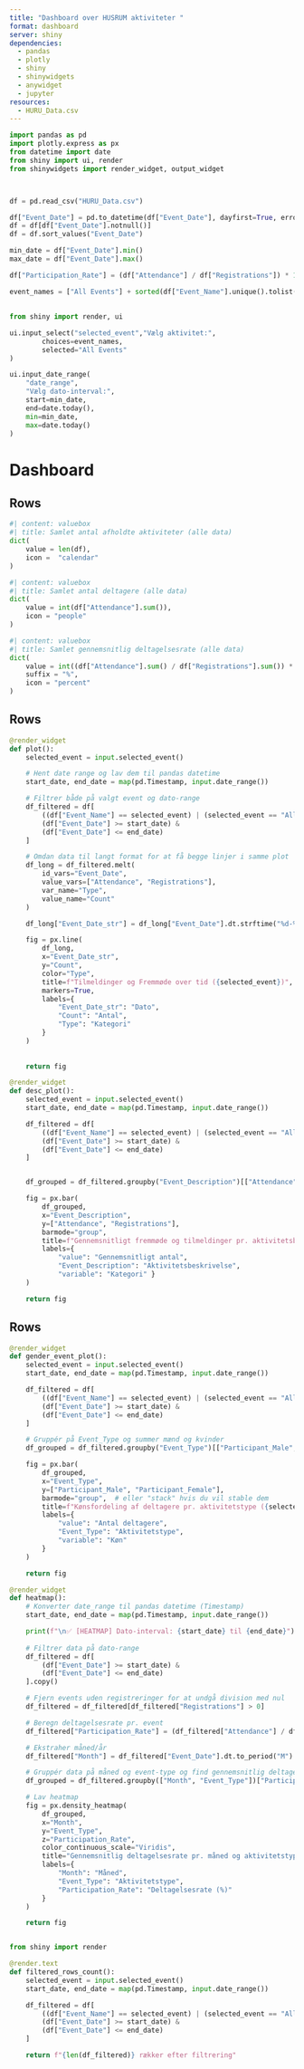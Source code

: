 ```yaml
---
title: "Dashboard over HUSRUM aktiviteter "
format: dashboard
server: shiny
dependencies:
  - pandas
  - plotly
  - shiny
  - shinywidgets
  - anywidget
  - jupyter
resources:
  - HURU_Data.csv 
---
```


```python
import pandas as pd
import plotly.express as px
from datetime import date
from shiny import ui, render
from shinywidgets import render_widget, output_widget



df = pd.read_csv("HURU_Data.csv")

df["Event_Date"] = pd.to_datetime(df["Event_Date"], dayfirst=True, errors="coerce")
df = df[df["Event_Date"].notnull()]
df = df.sort_values("Event_Date")

min_date = df["Event_Date"].min()
max_date = df["Event_Date"].max()

df["Participation_Rate"] = (df["Attendance"] / df["Registrations"]) * 100

event_names = ["All Events"] + sorted(df["Event_Name"].unique().tolist())
```
 

## {.sidebar}
```python
from shiny import render, ui

ui.input_select("selected_event","Vælg aktivitet:",
        choices=event_names,
        selected="All Events"
)

ui.input_date_range(
    "date_range",
    "Vælg dato-interval:",
    start=min_date,
    end=date.today(),
    min=min_date,
    max=date.today()
)

```

# Dashboard 

## Rows
```python
#| content: valuebox
#| title: Samlet antal afholdte aktiviteter (alle data)
dict(
    value = len(df),
    icon =  "calendar"
)

```

```python
#| content: valuebox
#| title: Samlet antal deltagere (alle data)
dict(
    value = int(df["Attendance"].sum()),
    icon = "people"
)

```

```python
#| content: valuebox
#| title: Samlet gennemsnitlig deltagelsesrate (alle data)
dict(
    value = int((df["Attendance"].sum() / df["Registrations"].sum()) * 100),
    suffix = "%",
    icon = "percent"
)
```


## Rows
```python
@render_widget
def plot():
    selected_event = input.selected_event()

    # Hent date range og lav dem til pandas datetime
    start_date, end_date = map(pd.Timestamp, input.date_range())

    # Filtrer både på valgt event og dato-range
    df_filtered = df[
        ((df["Event_Name"] == selected_event) | (selected_event == "All Events")) &
        (df["Event_Date"] >= start_date) &
        (df["Event_Date"] <= end_date)
    ]

    # Omdan data til langt format for at få begge linjer i samme plot
    df_long = df_filtered.melt(
        id_vars="Event_Date",
        value_vars=["Attendance", "Registrations"],
        var_name="Type",
        value_name="Count"
    )

    df_long["Event_Date_str"] = df_long["Event_Date"].dt.strftime("%d-%m-%Y")

    fig = px.line(
        df_long,
        x="Event_Date_str",
        y="Count",
        color="Type",
        title=f"Tilmeldinger og Fremmøde over tid ({selected_event})",
        markers=True,
        labels={
            "Event_Date_str": "Dato",
            "Count": "Antal",
            "Type": "Kategori"
        }
    )
   
       
    return fig
```

```python
@render_widget
def desc_plot():
    selected_event = input.selected_event()
    start_date, end_date = map(pd.Timestamp, input.date_range())

    df_filtered = df[
        ((df["Event_Name"] == selected_event) | (selected_event == "All Events")) &
        (df["Event_Date"] >= start_date) &
        (df["Event_Date"] <= end_date)
    ]


    df_grouped = df_filtered.groupby("Event_Description")[["Attendance", "Registrations"]].mean().reset_index()

    fig = px.bar(
        df_grouped,
        x="Event_Description",
        y=["Attendance", "Registrations"],
        barmode="group",
        title=f"Gennemsnitligt fremmøde og tilmeldinger pr. aktivitetsbeskrivelse ({selected_event})",
        labels={
            "value": "Gennemsnitligt antal",
            "Event_Description": "Aktivitetsbeskrivelse",
            "variable": "Kategori" }
    )

    return fig
```

## Rows
```python
@render_widget
def gender_event_plot():
    selected_event = input.selected_event()
    start_date, end_date = map(pd.Timestamp, input.date_range())

    df_filtered = df[
        ((df["Event_Name"] == selected_event) | (selected_event == "All Events")) &
        (df["Event_Date"] >= start_date) &
        (df["Event_Date"] <= end_date)
    ]

    # Gruppér på Event_Type og summer mænd og kvinder
    df_grouped = df_filtered.groupby("Event_Type")[["Participant_Male", "Participant_Female"]].sum().reset_index()

    fig = px.bar(
        df_grouped,
        x="Event_Type",
        y=["Participant_Male", "Participant_Female"],
        barmode="group",  # eller "stack" hvis du vil stable dem
        title=f"Kønsfordeling af deltagere pr. aktivitetstype ({selected_event})",
        labels={
            "value": "Antal deltagere",
            "Event_Type": "Aktivitetstype",
            "variable": "Køn"
        }
    )

    return fig
```


```python
@render_widget
def heatmap():
    # Konverter date_range til pandas datetime (Timestamp)
    start_date, end_date = map(pd.Timestamp, input.date_range())

    print(f"\n✅ [HEATMAP] Dato-interval: {start_date} til {end_date}")
    
    # Filtrer data på dato-range
    df_filtered = df[
        (df["Event_Date"] >= start_date) &
        (df["Event_Date"] <= end_date)
    ].copy()

    # Fjern events uden registreringer for at undgå division med nul
    df_filtered = df_filtered[df_filtered["Registrations"] > 0]

    # Beregn deltagelsesrate pr. event
    df_filtered["Participation_Rate"] = (df_filtered["Attendance"] / df_filtered["Registrations"]) * 100

    # Ekstraher måned/år
    df_filtered["Month"] = df_filtered["Event_Date"].dt.to_period("M").astype(str)

    # Gruppér data på måned og event-type og find gennemsnitlig deltagelsesrate
    df_grouped = df_filtered.groupby(["Month", "Event_Type"])["Participation_Rate"].mean().reset_index()

    # Lav heatmap
    fig = px.density_heatmap(
        df_grouped,
        x="Month",
        y="Event_Type",
        z="Participation_Rate",
        color_continuous_scale="Viridis",
        title="Gennemsnitlig deltagelsesrate pr. måned og aktivitetstype",
        labels={
            "Month": "Måned",
            "Event_Type": "Aktivitetstype",
            "Participation_Rate": "Deltagelsesrate (%)"
        }
    )

    return fig



```


```python
from shiny import render

@render.text
def filtered_rows_count():
    selected_event = input.selected_event()
    start_date, end_date = map(pd.Timestamp, input.date_range())

    df_filtered = df[
        ((df["Event_Name"] == selected_event) | (selected_event == "All Events")) &
        (df["Event_Date"] >= start_date) &
        (df["Event_Date"] <= end_date)
    ]

    return f"{len(df_filtered)} rækker efter filtrering"
```
